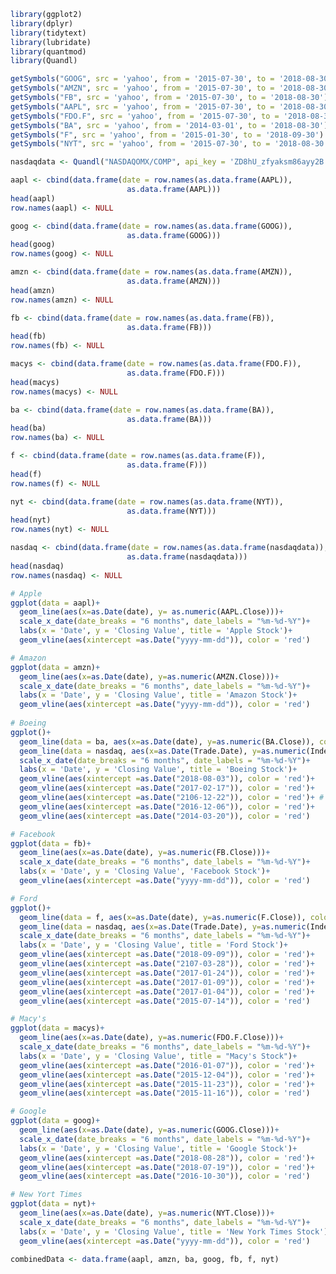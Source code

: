 ```{r}
library(ggplot2)
library(dplyr)
library(tidytext)
library(lubridate)
library(quantmod)
library(Quandl)
```


```{r}
getSymbols("GOOG", src = 'yahoo', from = '2015-07-30', to = '2018-08-30')
getSymbols("AMZN", src = 'yahoo', from = '2015-07-30', to = '2018-08-30')
getSymbols("FB", src = 'yahoo', from = '2015-07-30', to = '2018-08-30')
getSymbols("AAPL", src = 'yahoo', from = '2015-07-30', to = '2018-08-30')
getSymbols("FDO.F", src = 'yahoo', from = '2015-07-30', to = '2018-08-30')
getSymbols("BA", src = 'yahoo', from = '2014-03-01', to = '2018-08-30')
getSymbols("F", src = 'yahoo', from = '2015-01-30', to = '2018-09-30')
getSymbols("NYT", src = 'yahoo', from = '2015-07-30', to = '2018-08-30')

nasdaqdata <- Quandl("NASDAQOMX/COMP", api_key = 'ZD8hU_zfyaksm86ayy2B', start_date = '2014-03-01', end_date = '2018-09-30')
```


```{r}
aapl <- cbind(data.frame(date = row.names(as.data.frame(AAPL)),
                          as.data.frame(AAPL)))
head(aapl)
row.names(aapl) <- NULL

goog <- cbind(data.frame(date = row.names(as.data.frame(GOOG)),
                          as.data.frame(GOOG)))
head(goog)
row.names(goog) <- NULL

amzn <- cbind(data.frame(date = row.names(as.data.frame(AMZN)),
                          as.data.frame(AMZN)))
head(amzn)
row.names(amzn) <- NULL

fb <- cbind(data.frame(date = row.names(as.data.frame(FB)),
                          as.data.frame(FB)))
head(fb)
row.names(fb) <- NULL

macys <- cbind(data.frame(date = row.names(as.data.frame(FDO.F)),
                          as.data.frame(FDO.F)))
head(macys)
row.names(macys) <- NULL

ba <- cbind(data.frame(date = row.names(as.data.frame(BA)),
                          as.data.frame(BA)))
head(ba)
row.names(ba) <- NULL

f <- cbind(data.frame(date = row.names(as.data.frame(F)),
                          as.data.frame(F)))
head(f)
row.names(f) <- NULL

nyt <- cbind(data.frame(date = row.names(as.data.frame(NYT)),
                          as.data.frame(NYT)))
head(nyt)
row.names(nyt) <- NULL

nasdaq <- cbind(data.frame(date = row.names(as.data.frame(nasdaqdata)),
                          as.data.frame(nasdaqdata)))
head(nasdaq)
row.names(nasdaq) <- NULL

```


```{r}
# Apple
ggplot(data = aapl)+
  geom_line(aes(x=as.Date(date), y= as.numeric(AAPL.Close)))+
  scale_x_date(date_breaks = "6 months", date_labels = "%m-%d-%Y")+
  labs(x = 'Date', y = 'Closing Value', title = 'Apple Stock')+
  geom_vline(aes(xintercept =as.Date("yyyy-mm-dd")), color = 'red')

# Amazon
ggplot(data = amzn)+
  geom_line(aes(x=as.Date(date), y=as.numeric(AMZN.Close)))+
  scale_x_date(date_breaks = "6 months", date_labels = "%m-%d-%Y")+
  labs(x = 'Date', y = 'Closing Value', title = 'Amazon Stock')+
  geom_vline(aes(xintercept =as.Date("yyyy-mm-dd")), color = 'red')
  
# Boeing
ggplot()+
  geom_line(data = ba, aes(x=as.Date(date), y=as.numeric(BA.Close)), color = 'blue')+
  geom_line(data = nasdaq, aes(x=as.Date(Trade.Date), y=as.numeric(Index.Value/10)))+
  scale_x_date(date_breaks = "6 months", date_labels = "%m-%d-%Y")+
  labs(x = 'Date', y = 'Closing Value', title = 'Boeing Stock')+
  geom_vline(aes(xintercept =as.Date("2018-08-03")), color = 'red')+
  geom_vline(aes(xintercept =as.Date("2017-02-17")), color = 'red')+
  geom_vline(aes(xintercept =as.Date("2106-12-22")), color = 'red')+ # 1 of of the 2016 isnt displaying. or theyre too close.
  geom_vline(aes(xintercept =as.Date("2016-12-06")), color = 'red')+
  geom_vline(aes(xintercept =as.Date("2014-03-20")), color = 'red')

# Facebook
ggplot(data = fb)+
  geom_line(aes(x=as.Date(date), y=as.numeric(FB.Close)))+
  scale_x_date(date_breaks = "6 months", date_labels = "%m-%d-%Y")+
  labs(x = 'Date', y = 'Closing Value', 'Facebook Stock')+
  geom_vline(aes(xintercept =as.Date("yyyy-mm-dd")), color = 'red')

# Ford
ggplot()+
  geom_line(data = f, aes(x=as.Date(date), y=as.numeric(F.Close)), color = 'blue')+
  geom_line(data = nasdaq, aes(x=as.Date(Trade.Date), y=as.numeric(Index.Value/1000)))+
  scale_x_date(date_breaks = "6 months", date_labels = "%m-%d-%Y")+
  labs(x = 'Date', y = 'Closing Value', title = 'Ford Stock')+
  geom_vline(aes(xintercept =as.Date("2018-09-09")), color = 'red')+
  geom_vline(aes(xintercept =as.Date("2107-03-28")), color = 'red')+
  geom_vline(aes(xintercept =as.Date("2017-01-24")), color = 'red')+
  geom_vline(aes(xintercept =as.Date("2017-01-09")), color = 'red')+
  geom_vline(aes(xintercept =as.Date("2017-01-04")), color = 'red')+
  geom_vline(aes(xintercept =as.Date("2015-07-14")), color = 'red')

# Macy's
ggplot(data = macys)+
  geom_line(aes(x=as.Date(date), y=as.numeric(FDO.F.Close)))+
  scale_x_date(date_breaks = "6 months", date_labels = "%m-%d-%Y")+
  labs(x = 'Date', y = 'Closing Value', title = "Macy's Stock")+
  geom_vline(aes(xintercept =as.Date("2016-01-07")), color = 'red')+
  geom_vline(aes(xintercept =as.Date("2015-12-04")), color = 'red')+
  geom_vline(aes(xintercept =as.Date("2015-11-23")), color = 'red')+
  geom_vline(aes(xintercept =as.Date("2015-11-16")), color = 'red')

# Google
ggplot(data = goog)+
  geom_line(aes(x=as.Date(date), y=as.numeric(GOOG.Close)))+
  scale_x_date(date_breaks = "6 months", date_labels = "%m-%d-%Y")+
  labs(x = 'Date', y = 'Closing Value', title = 'Google Stock')+
  geom_vline(aes(xintercept =as.Date("2018-08-28")), color = 'red')+
  geom_vline(aes(xintercept =as.Date("2018-07-19")), color = 'red')+
  geom_vline(aes(xintercept =as.Date("2016-10-30")), color = 'red')

# New Yort Times
ggplot(data = nyt)+
  geom_line(aes(x=as.Date(date), y=as.numeric(NYT.Close)))+
  scale_x_date(date_breaks = "6 months", date_labels = "%m-%d-%Y")+
  labs(x = 'Date', y = 'Closing Value', title = 'New York Times Stock')+
  geom_vline(aes(xintercept =as.Date("yyyy-mm-dd")), color = 'red')
```

```{r}
combinedData <- data.frame(aapl, amzn, ba, goog, fb, f, nyt)
```



